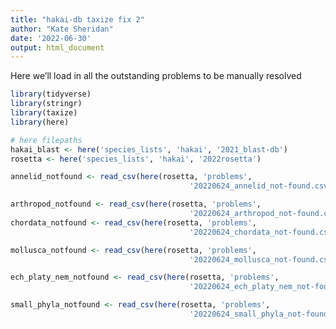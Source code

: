 ```yaml
---
title: "hakai-db taxize fix 2"
author: "Kate Sheridan"
date: '2022-06-30'
output: html_document
---
```


Here we'll load in all the outstanding problems to be manually resolved

```r
library(tidyverse)
library(stringr)
library(taxize)
library(here)

# here filepaths
hakai_blast <- here('species_lists', 'hakai', '2021_blast-db')
rosetta <- here('species_lists', 'hakai', '2022rosetta')
```

```r
annelid_notfound <- read_csv(here(rosetta, 'problems',
                                        '20220624_annelid_not-found.csv'))

arthropod_notfound <- read_csv(here(rosetta, 'problems',
                                        '20220624_arthropod_not-found.csv'))
chordata_notfound <- read_csv(here(rosetta, 'problems',
                                        '20220624_chordata_not-found.csv'))

mollusca_notfound <- read_csv(here(rosetta, 'problems',
                                        '20220624_mollusca_not-found.csv'))

ech_platy_nem_notfound <- read_csv(here(rosetta, 'problems',
                                        '20220624_ech_platy_nem_not-found.csv'))

small_phyla_notfound <- read_csv(here(rosetta, 'problems',
                                        '20220624_small_phyla_not-found.csv'))




```


